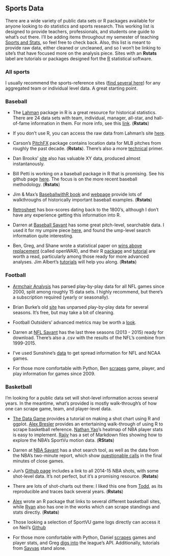 ## Sports Data

There are a wide variety of public data sets or R packages available for anyone looking to do statistics and sports research. This working list is designed to provide teachers, professionals, and students one guide to what's out there. I'll be adding items throughout my semester of teaching [Sports and Stats](statsbylopez.com/stats-sports-class/), so feel free to check back. Also, this list is meant to provide raw data, either cleaned or uncleaned, and so I won't be linking to site's that have focused more on the analysis piece. Sites with an **Rstats** label are tutorials or packages designed fort the [R](cran.r-project.org) statistical software. 


### All sports

I usually recommend the sports-reference sites ([find several here](http://www.sports-reference.com/)) for any aggregated team or individual level data. A great starting point. 


### Baseball

- The [Lahman](https://cran.r-project.org/web/packages/Lahman/Lahman.pdf) package in R is a great resource for historical statistics. There are 24 data sets with team, individual, manager, all-star, and hall-of-fame information in them. For more info, see this [link](http://lahman.r-forge.r-project.org/). (**Rstats**)

- If you don't use R, you can access the raw data from Lahman's site [here](http://www.seanlahman.com/baseball-archive/statistics/).

- Carson's [PitchFX](http://cpsievert.github.io/pitchRx/) package contains location data for MLB pitches from roughly the past decade. (**Rstats**). There's also a more [technical](https://journal.r-project.org/archive/2014-1/sievert.pdf) primer. 

- Dan Brooks' [site](http://www.brooksbaseball.net/) also has valuable XY data, produced almost instantanously. 

- Bill Petti is working on a baseball package in R that is promising. See his github page [here](https://github.com/BillPetti/baseballr). The focus is on the more recent baseball methodology. (**Rstats**)

- Jim & Max's [BaseballwithR book](http://www.amazon.com/Analyzing-Baseball-Data-Chapman-Series/dp/1466570229) and [webpage](https://baseballwithr.wordpress.com) provide lots of walkthroughs of historically important baseball examples. (**Rstats**)

- [Retrosheet](http://www.retrosheet.org/) has box-scores dating back to the 1800's, although I don't have any experience getting this information into R. 

- Darren at [Baseball Savant](www.baseballsavant) has some great pitch-level, searchable data. I used it for my umpire piece [here](http://fivethirtyeight.com/features/umpires-are-less-blind-than-they-used-to-be/), and found the ump-level search information quite interesting.

- Ben, Greg, and Shane wrote a statistical paper on [wins above replacement](http://arxiv.org/abs/1312.7158) (called openWAR), and their R [package](https://github.com/beanumber/openWAR) and [tutorial](https://baseballwithr.wordpress.com/2014/03/17/introduction-to-openwar/) are worth a read, particularly among those ready for more advanced analyses. Jim Albert's [tutorials](https://baseballwithr.wordpress.com/category/openwar/) will help you along. (**Rstats**)


### Football

- [Armchair Analysis](www.armchairanalysis.com) has parsed play-by-play data for all NFL games since 2000, split among roughly 15 data sets. I highly recommend, but there's a subscription required (yearly or seasonally).

- Brian Burke's old [site](http://archive.advancedfootballanalytics.com/2010/04/play-by-play-data.html) has unparsed play-by-play data for several seasons. It's free, but may take a bit of cleaning.

- Football Outsiders' advanced metrics may be worth a [look](http://www.footballoutsiders.com/). 

- Darren at [NFL Savant](http://nflsavant.com/about.php) has the last three seasons (2013 - 2015) ready for download. There's also a .csv with the results of the NFL's combine from 1999-2015. 

- I've used Sunshine's [data](http://www.repole.com/sun4cast/data.html) to get spread information for NFL and NCAA games. 

- For those more comfortable with Python, Ben [scrapes](https://github.com/burntSushi/nfldb) game, player, and play information for games since 2009.


### Basketball

I'm looking for a public data set will shot-level information across several years. In the meantime, what's provided is mostly walk-through's of how one can scrape game, team, and player-level data. 

- [The Data Game](http://thedatagame.com.au/2015/09/27/how-to-create-nba-shot-charts-in-r/) provides a tutorial on making a shot chart using R and ggplot. [Alex Bresler](http://asbcllc.com/blog/2014/november/creating_bref_scraper/) provides an entertaining walk-through of using R to scrape basketball reference. [Nathan Yao](https://flowingdata.com/2010/01/21/how-to-make-a-heatmap-a-quick-and-easy-solution/)'s heatmap of NBA player stats is easy to implement. [Rajiv](https://github.com/rajshah4/NBA_SportVu) has a set of Markdown files showing how to explore the NBA's SportVu motion data. (**RStats**)

- Darren at [NBA Savant](http://nbasavant.com/shot_search.php) has a shot search tool, as well as the data from the NBA's two-minute report, which show [questionable calls](nbasavant.com/apps/twoMinuteReport.php) in the final minutes of close games. 

- Jun's [Github page](https://github.com/JunWorks/NBAstat/blob/master/shot.csv) includes a link to all 2014-15 NBA shots, with some shot-level data. It's not perfect, but it's a promising resource. (**Rstats**)

- There are lots of shot-charts out there: I liked this one from [Todd](http://toddwschneider.com/posts/ballr-interactive-nba-shot-charts-with-r-and-shiny/), as its reproducible and traces back several years. (**Rstats**)

- [Alex](https://github.com/abresler/nbastatR) wrote an R package that links to several different basketball sites, while [Ryan](https://github.com/rtelmore/ballr) also has one in the works which can scrape standings and stats directly. (**Rstats**)

- Those looking a selection of SportVU game logs directly can access it on Neil's [Github](https://github.com/neilmj/BasketballData/tree/master/2016.NBA.Raw.SportVU.Game.Logs)

- For those more comfortable with Python, Daniel [scrapes](http://danielfrg.com/blog/2013/04/01/nba-scraping-data/) games and player stats, and Greg [digs into](http://www.gregreda.com/2015/02/15/web-scraping-finding-the-api/) the league's API. Additionally, tutorials from [Savvas](http://savvastjortjoglou.com/tag/python.html) stand alone. 


